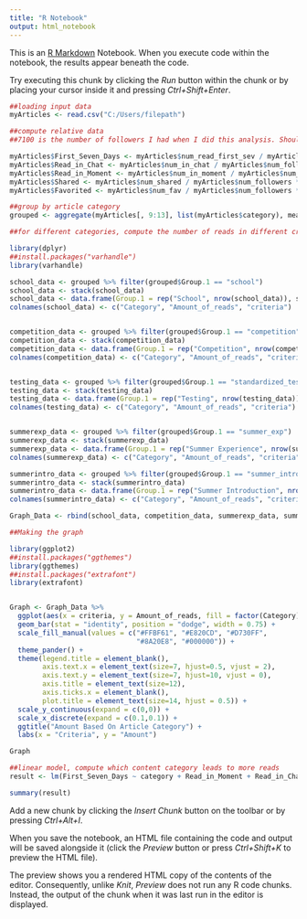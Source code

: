 ---
title: "R Notebook"
output: html_notebook
---

This is an [R Markdown](http://rmarkdown.rstudio.com) Notebook. When you execute code within the notebook, the results appear beneath the code. 

Try executing this chunk by clicking the *Run* button within the chunk or by placing your cursor inside it and pressing *Ctrl+Shift+Enter*. 

```{r}
##loading input data
myArticles <- read.csv("C:/Users/filepath")

```


```{r}
##compute relative data
##7100 is the number of followers I had when I did this analysis. Should change to the number of current followers

myArticles$First_Seven_Days <- myArticles$num_read_first_sev / myArticles$num_followers * 7100
myArticles$Read_in_Chat <- myArticles$num_in_chat / myArticles$num_followers * 7100
myArticles$Read_in_Moment <- myArticles$num_in_moment / myArticles$num_followers * 7100
myArticles$Shared <- myArticles$num_shared / myArticles$num_followers * 7100
myArticles$Favorited <- myArticles$num_fav / myArticles$num_followers * 7100

```


```{r}
##group by article category
grouped <- aggregate(myArticles[, 9:13], list(myArticles$category), mean)

```

```{r}
##for different categories, compute the number of reads in different criteria, and prepare a data frame to be graphed

library(dplyr)
##install.packages("varhandle")
library(varhandle)

school_data <- grouped %>% filter(grouped$Group.1 == "school")
school_data <- stack(school_data)
school_data <- data.frame(Group.1 = rep("School", nrow(school_data)), school_data[,])
colnames(school_data) <- c("Category", "Amount_of_reads", "criteria")


competition_data <- grouped %>% filter(grouped$Group.1 == "competition")
competition_data <- stack(competition_data)
competition_data <- data.frame(Group.1 = rep("Competition", nrow(competition_data)), competition_data[,])
colnames(competition_data) <- c("Category", "Amount_of_reads", "criteria")


testing_data <- grouped %>% filter(grouped$Group.1 == "standardized_testing")
testing_data <- stack(testing_data)
testing_data <- data.frame(Group.1 = rep("Testing", nrow(testing_data)), testing_data[,])
colnames(testing_data) <- c("Category", "Amount_of_reads", "criteria")


summerexp_data <- grouped %>% filter(grouped$Group.1 == "summer_exp")
summerexp_data <- stack(summerexp_data)
summerexp_data <- data.frame(Group.1 = rep("Summer Experience", nrow(summerexp_data)), summerexp_data[,])
colnames(summerexp_data) <- c("Category", "Amount_of_reads", "criteria")

summerintro_data <- grouped %>% filter(grouped$Group.1 == "summer_intro")
summerintro_data <- stack(summerintro_data)
summerintro_data <- data.frame(Group.1 = rep("Summer Introduction", nrow(summerintro_data)), summerintro_data[,])
colnames(summerintro_data) <- c("Category", "Amount_of_reads", "criteria")

Graph_Data <- rbind(school_data, competition_data, summerexp_data, summerintro_data, testing_data)

```


```{r}
##Making the graph

library(ggplot2)
##install.packages("ggthemes")
library(ggthemes)
##install.packages("extrafont")
library(extrafont)


Graph <- Graph_Data %>%
  ggplot(aes(x = criteria, y = Amount_of_reads, fill = factor(Category))) +
  geom_bar(stat = "identity", position = "dodge", width = 0.75) +
  scale_fill_manual(values = c("#FFBF61", "#E820CD", "#D730FF",
                               "#8A20E8", "#000000")) +
  theme_pander() +
  theme(legend.title = element_blank(),
        axis.text.x = element_text(size=7, hjust=0.5, vjust = 2),
        axis.text.y = element_text(size=7, hjust=10, vjust = 0),
        axis.title = element_text(size=12),
        axis.ticks.x = element_blank(),
        plot.title = element_text(size=14, hjust = 0.5)) +
  scale_y_continuous(expand = c(0,0)) +
  scale_x_discrete(expand = c(0.1,0.1)) +
  ggtitle("Amount Based On Article Category") +
  labs(x = "Criteria", y = "Amount")

Graph


```


```{r}
##linear model, compute which content category leads to more reads
result <- lm(First_Seven_Days ~ category + Read_in_Moment + Read_in_Chat + Shared + Favorited, data = myArticles)

summary(result)

```


Add a new chunk by clicking the *Insert Chunk* button on the toolbar or by pressing *Ctrl+Alt+I*.

When you save the notebook, an HTML file containing the code and output will be saved alongside it (click the *Preview* button or press *Ctrl+Shift+K* to preview the HTML file).

The preview shows you a rendered HTML copy of the contents of the editor. Consequently, unlike *Knit*, *Preview* does not run any R code chunks. Instead, the output of the chunk when it was last run in the editor is displayed.
